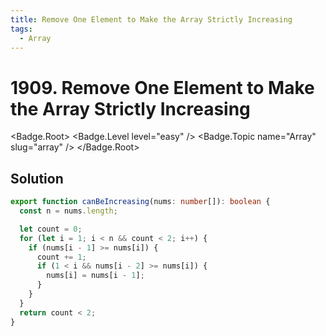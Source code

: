 ```yaml
---
title: Remove One Element to Make the Array Strictly Increasing
tags:
  - Array
---
```


# 1909. Remove One Element to Make the Array Strictly Increasing

<Badge.Root>
  <Badge.Level level="easy" />
  <Badge.Topic name="Array" slug="array" />
</Badge.Root>

## Solution

```typescript filename="solution.ts" copy
export function canBeIncreasing(nums: number[]): boolean {
  const n = nums.length;

  let count = 0;
  for (let i = 1; i < n && count < 2; i++) {
    if (nums[i - 1] >= nums[i]) {
      count += 1;
      if (1 < i && nums[i - 2] >= nums[i]) {
        nums[i] = nums[i - 1];
      }
    }
  }
  return count < 2;
}
```

<ProblemLink
  codingSite="leetcode"
  href="https://leetcode.com/problems/remove-one-element-to-make-the-array-strictly-increasing"
  title="Remove One Element to Make the Array Strictly Increasing"
/>

